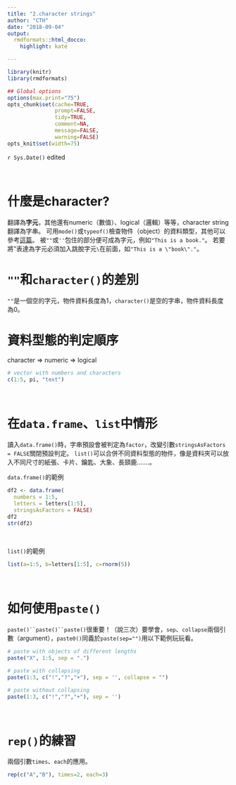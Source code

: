 ---
title: "2.character strings"
author: "CTH"
date: "2018-09-04"
output:
  rmdformats::html_docco:
    highlight: kate

---

```{r knitr_init, echo=FALSE, cache=FALSE}
library(knitr)
library(rmdformats)

## Global options
options(max.print="75")
opts_chunk$set(cache=TRUE,
               prompt=FALSE,
               tidy=TRUE,
               comment=NA,
               message=FALSE,
               warning=FALSE)
opts_knit$set(width=75)
```

`r Sys.Date()` edited

<br>

# 什麼是character?
翻譯為**字元**，其他還有numeric（數值）、logical（邏輯）等等，character string翻譯為字串。
可用`mode()`或`typeof()`檢查物件（object）的資料類型，其他可以參考[這篇](https://ithelp.ithome.com.tw/articles/1018547)。
被`""`或`''`包住的部分便可成為字元，例如`"This is a book."`。
若要將"表達為字元必須加入跳脫字元`\`在前面，如`"This is a \"book\"."`。
<br>

# `""`和`character()`的差別
`""`是一個空的字元，物件資料長度為1，`character()`是空的字串，物件資料長度為0。
<br>

# 資料型態的判定順序
character => numeric => logical
```{r}
# vector with numbers and characters
c(1:5, pi, "text")

```
<br>

# 在`data.frame`、`list`中情形
讀入`data.frame()`時，字串預設會被判定為`factor`，改變引數`stringsAsFactors = FALSE`關閉預設判定。
`list()`可以合併不同資料型態的物件，像是資料夾可以放入不同尺寸的紙張、卡片、鑰匙、大象、長頸鹿.......。
<br>

`data.frame()`的範例
```{r}
df2 <- data.frame(
  numbers = 1:5, 
  letters = letters[1:5], 
  stringsAsFactors = FALSE)
df2
str(df2)
```
<br>

`list()`的範例
```{r}
list(a=1:5, b=letters[1:5], c=rnorm(5))

```
<br>

# 如何使用`paste()`
`paste()``paste()``paste()`很重要！（說三次）要學會，`sep`、`collapse`兩個引數（argument），`paste0()`同義於`paste(sep="")`用以下範例玩玩看。
```{r echo=TRUE, message=FALSE, warning=FALSE}
# paste with objects of different lengths
paste("X", 1:5, sep = ".")

# paste with collapsing
paste(1:3, c("!","?","+"), sep = '', collapse = "")

# paste without collapsing
paste(1:3, c("!","?","+"), sep = '')
```
<br>

# `rep()`的練習
兩個引數`times`、`each`的應用。
```{r}
rep(c("A","B"), times=2, each=3)

```